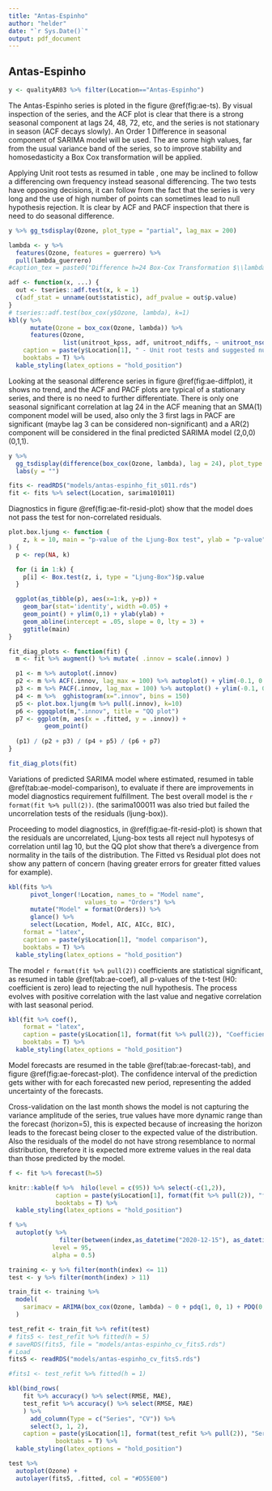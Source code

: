 ```yaml
---
title: "Antas-Espinho"
author: "helder"
date: "`r Sys.Date()`"
output: pdf_document
---
```


## Antas-Espinho {-}

```r
y <- qualityAR03 %>% filter(Location=="Antas-Espinho")
```

The Antas-Espinho series is ploted in the figure \@ref(fig:ae-ts). By visual inspection of the series, and the ACF plot is clear that there is a strong seasonal component at lags 24, 48, 72, etc, and the series is not stationary in season (ACF decays slowly). An Order 1 Difference in seasonal component of SARIMA model will be used. The are some high values, far from the usual variance band of the series, so to improve stability and homosedasticity a Box Cox transformation will be applied.

Applying Unit root tests as resumed in table \ref{tab:ae-test-stationary}, one may be inclined to follow a differencing own frequency instead seasonal differencing. The two tests have opposing decisions, it can follow from the fact that the series is very long and the use of high number of points can sometimes lead to null hypothesis rejection. It is clear by ACF and PACF inspection that there is need to do seasonal difference.

```r
y %>% gg_tsdisplay(Ozone, plot_type = "partial", lag_max = 200)
```

```r
lambda <- y %>%
  features(Ozone, features = guerrero) %>%
  pull(lambda_guerrero)
#caption_tex = paste0("Difference h=24 Box-Cox Transformation $\\lambda$ = ", round(lambda,2))
```

```r
adf <- function(x, ...) {
  out <- tseries::adf.test(x, k = 1)
  c(adf_stat = unname(out$statistic), adf_pvalue = out$p.value)
}
# tseries::adf.test(box_cox(y$Ozone, lambda), k=1)
kbl(y %>%
      mutate(Ozone = box_cox(Ozone, lambda)) %>%
      features(Ozone, 
               list(unitroot_kpss, adf, unitroot_ndiffs, ~ unitroot_nsdiffs(., .period = 24))),
    caption = paste(y$Location[1], " - Unit root tests and suggested number of differences"),
    booktabs = T) %>% 
  kable_styling(latex_options = "hold_position")
```

Looking at the seasonal difference series in figure \@ref(fig:ae-diffplot), it shows no trend, and the ACF and PACF plots are typical of a stationary series, and there is no need to further differentiate. There is only one seasonal significant correlation at lag 24 in the ACF meaning that an SMA(1) component model will be used, also only the 3 first lags in PACF are significant (maybe lag 3 can be considered non-significant) and a AR(2) component will be considered in the final predicted SARIMA model (2,0,0)(0,1,1).

```r
y %>%
  gg_tsdisplay(difference(box_cox(Ozone, lambda), lag = 24), plot_type = "partial", lag_max = 200) +
  labs(y = "")
```

```r
fits <- readRDS("models/antas-espinho_fit_s011.rds")
fit <- fits %>% select(Location, sarima101011)
```

Diagnostics in figure \@ref(fig:ae-fit-resid-plot) show that the model does not pass the test for non-correlated residuals.

```r
plot.box.ljung <- function (
    z, k = 10, main = "p-value of the Ljung-Box test", ylab = "p-value"
) {
  p <- rep(NA, k)

  for (i in 1:k) {
    p[i] <- Box.test(z, i, type = "Ljung-Box")$p.value
  }

  ggplot(as_tibble(p), aes(x=1:k, y=p)) +
    geom_bar(stat='identity', width =0.05) +
    geom_point() + ylim(0,1) + ylab(ylab) +
    geom_abline(intercept = .05, slope = 0, lty = 3) +
    ggtitle(main)
}

fit_diag_plots <- function(fit) {
  m <- fit %>% augment() %>% mutate( .innov = scale(.innov) )

  p1 <- m %>% autoplot(.innov)
  p2 <- m %>% ACF(.innov, lag_max = 100) %>% autoplot() + ylim(-0.1, 0.2)
  p3 <- m %>% PACF(.innov, lag_max = 100) %>% autoplot() + ylim(-0.1, 0.2)
  p4 <- m %>%  gghistogram(x=".innov", bins = 150)
  p5 <- plot.box.ljung(m %>% pull(.innov), k=10)
  p6 <- ggqqplot(m,".innov", title = "QQ plot")
  p7 <- ggplot(m, aes(x = .fitted, y = .innov)) +
          geom_point()
  
  (p1) / (p2 + p3) / (p4 + p5) / (p6 + p7)
}

```


```r
fit_diag_plots(fit)
```

Variations of predicted SARIMA model where estimated, resumed in table  \@ref(tab:ae-model-comparison), to evaluate if there are improvements in model diagnostics requirement fulfillment. The best overall model is the `r format(fit %>% pull(2))`. (the sarima100011 was also tried but failed the uncorrelation tests of the residuals (ljung-box)).

Proceeding to model diagnostics, in \@ref(fig:ae-fit-resid-plot) is shown that the residuals are uncorrelated, Ljung-box tests all reject null hypotesys of correlation until lag 10, but the QQ plot show that there's a divergence from normality in the tails of the distribution. The Fitted vs Residual plot does not show any pattern of concern (having greater errors for greater fitted values for example).

```r
kbl(fits %>% 
      pivot_longer(!Location, names_to = "Model name",
                     values_to = "Orders") %>%
      mutate("Model" = format(Orders)) %>%
      glance() %>%
      select(Location, Model, AIC, AICc, BIC),
    format = "latex", 
    caption = paste(y$Location[1], "model comparison"), 
    booktabs = T) %>% 
  kable_styling(latex_options = "hold_position")
```

The model `r format(fit %>% pull(2))` coefficients are statistical significant, as resumed in table \@ref(tab:ae-coef), all p-values of the t-test (H0: coefficient is zero) lead to rejecting the null hypothesis. The process evolves with positive correlation with the last value and negative correlation with last seasonal period.

```r
kbl(fit %>% coef(), 
    format = "latex", 
    caption = paste(y$Location[1], format(fit %>% pull(2)), "Coefficient statistics"), 
    booktabs = T) %>% 
  kable_styling(latex_options = "hold_position")
```

Model forecasts are resumed in the table \@ref(tab:ae-forecast-tab), and figure \@ref(fig:ae-forecast-plot). The confidence interval of the prediction gets wither with for each forecasted new period, representing the added uncertainty of the forecasts.

Cross-validation on the last month shows the model is not capturing the variance amplitude of the series, true values have more dynamic range than the forecast (horizon=5), this is expected because of increasing the horizon leads to the forecast being closer to the expected value of the distribution. Also the residuals of the model do not have strong resemblance to normal distribution, therefore it is expected more extreme values in the real data than those predicted by the model.

```r
f <- fit %>% forecast(h=5)

knitr::kable(f %>%  hilo(level = c(95)) %>% select(-c(1,2)),
             caption = paste(y$Location[1], format(fit %>% pull(2)), "forecast 5 periods ahead (95\\% CI)"),
             booktabs = T) %>%
  kable_styling(latex_options = "hold_position")
```

```r
f %>% 
  autoplot(y %>%
              filter(between(index,as_datetime("2020-12-15"), as_datetime("2021-01-01"))),
            level = 95,
            alpha = 0.5)
```

```r
training <- y %>% filter(month(index) <= 11)
test <- y %>% filter(month(index) > 11)

train_fit <- training %>%
  model(
    sarimacv = ARIMA(box_cox(Ozone, lambda) ~ 0 + pdq(1, 0, 1) + PDQ(0, 1, 1, period=24))
  )

test_refit <- train_fit %>% refit(test)
# fits5 <- test_refit %>% fitted(h = 5)
# saveRDS(fits5, file = "models/antas-espinho_cv_fits5.rds")
# Load
fits5 <- readRDS("models/antas-espinho_cv_fits5.rds")

#fits1 <- test_refit %>% fitted(h = 1)
```

```r
kbl(bind_rows(
    fit %>% accuracy() %>% select(RMSE, MAE),
    test_refit %>% accuracy() %>% select(RMSE, MAE)
    ) %>% 
      add_column(Type = c("Series", "CV")) %>% 
      select(3, 1, 2),
    caption = paste(y$Location[1], format(test_refit %>% pull(2)), "Series and Crossvalidation Accuracy"),
             booktabs = T) %>%
  kable_styling(latex_options = "hold_position")
```

```r
test %>%
  autoplot(Ozone) +
  autolayer(fits5, .fitted, col = "#D55E00")
```

